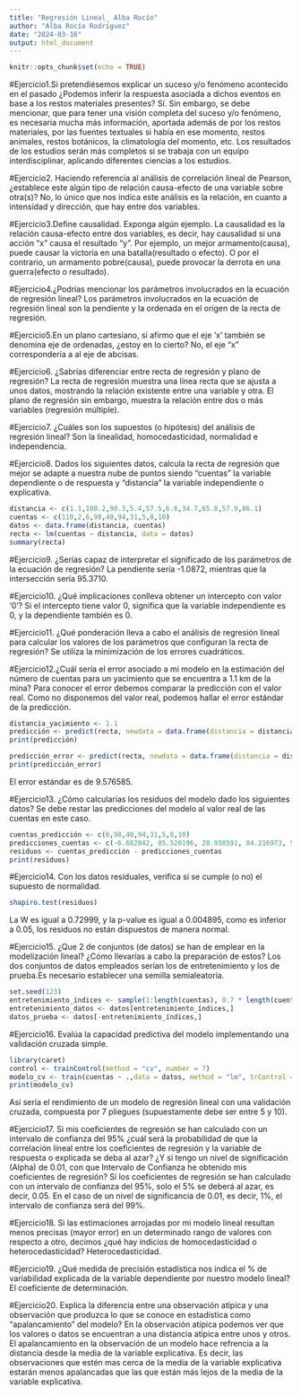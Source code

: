 ---
title: "Regresión Lineal_ Alba Rocío"
author: "Alba Rocío Rodríguez"
date: "2024-03-16"
output: html_document
---

```{r setup, include=FALSE}
knitr::opts_chunk$set(echo = TRUE)
```

#Ejercicio1.Si pretendiésemos explicar un suceso y/o fenómeno acontecido en el pasado ¿Podemos inferir la respuesta asociada a dichos eventos en base a los restos materiales presentes?
Sí. Sin embargo, se debe mencionar, que para tener una visión completa del suceso y/o fenómeno, es necesaria mucha más información, aportada además de por los restos materiales, por las fuentes textuales si había en ese momento, restos animales, restos botánicos, la climatología del momento, etc. Los resultados de los estudios serán más completos si se trabaja con un equipo interdisciplinar, aplicando diferentes ciencias a los estudios.

#Ejercicio2. Haciendo referencia al análisis de correlación lineal de Pearson, ¿establece este algún tipo de relación causa-efecto de una variable sobre otra(s)?
No, lo único que nos indica este análisis es la relación, en cuanto a intensidad y dirección, que hay entre dos variables.

#Ejercicio3.Define causalidad. Exponga algún ejemplo.
La causalidad es la relación causa-efecto entre dos variables, es decir, hay causalidad si una acción "x" causa el resultado "y". Por ejemplo, un mejor armamento(causa), puede causar la victoria en una batalla(resultado o efecto). O por el contrario, un armamento pobre(causa), puede provocar la derrota en una guerra(efecto o resultado).

#Ejercicio4.¿Podrías mencionar los parámetros involucrados en la ecuación de regresión lineal?
Los parámetros involucrados en la ecuación de regresión lineal son la pendiente y la ordenada en el origen de la recta de regresión.

#Ejercicio5.En un plano cartesiano, si afirmo que el eje ‘x’ también se denomina eje de ordenadas, ¿estoy en lo cierto?
No, el eje "x" correspondería a al eje de abcisas.

#Ejercicio6. ¿Sabrías diferenciar entre recta de regresión y plano de regresión?
La recta de regresión muestra una línea recta que se ajusta a unos datos, mostrando la relación existente entre una variable y otra. El plano de regresión sin embargo, muestra la relación entre dos o más variables (regresión múltiple).

#Ejercicio7. ¿Cuáles son los supuestos (o hipótesis) del análisis de regresión lineal?
Son la linealidad, homocedasticidad, normalidad e independencia.

#Ejercicio8. Dados los siguientes datos, calcula la recta de regresión que mejor se adapte a nuestra nube de puntos siendo “cuentas” la variable dependiente o de respuesta y “distancia” la variable independiente o explicativa.
```{r, echo=TRUE}
distancia <- c(1.1,100.2,90.3,5.4,57.5,6.6,34.7,65.8,57.9,86.1)
cuentas <- c(110,2,6,98,40,94,31,5,8,10)
datos <- data.frame(distancia, cuentas)
recta <- lm(cuentas ~ distancia, data = datos)
summary(recta)
```
#Ejercicio9. ¿Serías capaz de interpretar el significado de los parámetros de la ecuación de regresión?
La pendiente sería -1.0872, mientras que la intersección sería 95.3710.

#Ejercicio10. ¿Qué implicaciones conlleva obtener un intercepto con valor ‘0’?
Si el intercepto tiene valor 0, significa que la variable independiente es 0, y la dependiente también es 0.

#Ejercicio11. ¿Qué ponderación lleva a cabo el análisis de regresión lineal para calcular los valores de los parámetros que configuran la recta de regresión?
Se utiliza la minimización de los errores cuadráticos.

#Ejercicio12.¿Cuál sería el error asociado a mi modelo en la estimación del número de cuentas para un yacimiento que se encuentra a 1.1 km de la mina?
Para conocer el error debemos comparar la predicción con el valor real. Como no disponemos del valor real, podemos hallar el error estándar de la predicción.
```{r, echo=TRUE}
distancia_yacimiento <- 1.1
predicción <- predict(recta, newdata = data.frame(distancia = distancia_yacimiento))
print(predicción)

predicción_error <- predict(recta, newdata = data.frame(distancia = distancia_yacimiento), se.fit = TRUE)$se.fit
print(predicción_error)
```
El error estándar es de 9.576585.

#Ejercicio13. ¿Cómo calcularías los residuos del modelo dado los siguientes datos?
Se debe restar las predicciones del modelo al valor real de las cuentas en este caso. 
```{r, echo=TRUE}
cuentas_predicción <- c(6,98,40,94,31,5,8,10)
predicciones_cuentas <- c(-6.682842, 85.520196, 28.938591, 84.216973, 53.69983, 19.924631, 28.504183, -2.121561)
residuos <- cuentas_predicción - predicciones_cuentas
print(residuos)
```
#Ejercicio14. Con los datos residuales, verifica si se cumple (o no) el supuesto de normalidad.
```{r, echo=TRUE}
shapiro.test(residuos)
```
La W es igual a 0.72999, y la p-value es igual a 0.004895, como es inferior a 0.05, los residuos no están dispuestos de manera normal.

#Ejercicio15. ¿Que 2 de conjuntos (de datos) se han de emplear en la modelización lineal? ¿Cómo llevarías a cabo la preparación de estos?
Los dos conjuntos de datos empleados serían los de entretenimiento y los de prueba.Es necesario establecer una semilla semialeatoria.
```{r, echo=TRUE}
set.seed(123)
entretenimiento_índices <- sample(1:length(cuentas), 0.7 * length(cuentas))
entretenimiento_datos <- datos[entretenimiento_índices,]
datos_prueba <- datos[-entretenimiento_índices,] 
```

#Ejercicio16. Evalúa la capacidad predictiva del modelo implementando una validación cruzada simple.
```{r, echo=TRUE}
library(caret)
control <- trainControl(method = "cv", number = 7)
modelo_cv <- train(cuentas ~ .,data = datos, method = "lm", trControl = control)
print(modelo_cv)
```
Así sería el rendimiento de un modelo de regresión lineal con una validación cruzada, compuesta por 7 pliegues (supuestamente debe ser entre 5 y 10).

#Ejercicio17. Si mis coeficientes de regresión se han calculado con un intervalo de confianza del 95% ¿cuál será la probabilidad de que la correlación lineal entre los coeficientes de regresión y la variable de respuesta o explicada se deba al azar? ¿Y si tengo un nivel de significación (Alpha) de 0.01, con que Intervalo de Confianza he obtenido mis coeficientes de regresión?
Si los coeficientes de regresión se han calculado con un intervalo de confianza del 95%, solo el 5% se deberá al azar, es decir, 0.05. En el caso de un nivel de significancia de 0.01, es decir, 1%, el intervalo de confianza será del 99%.

#Ejercicio18. Si las estimaciones arrojadas por mi modelo lineal resultan menos precisas (mayor error) en un determinado rango de valores con respecto a otro, decimos ¿qué hay indicios de homocedasticidad o heterocedasticidad?
Heterocedasticidad.

#Ejercicio19. ¿Qué medida de precisión estadística nos indica el % de variabilidad explicada de la variable dependiente por nuestro modelo lineal?
El coeficiente de determinación. 

#Ejercicio20. Explica la diferencia entre una observación atípica y una observación que produzca lo que se conoce en estadística como “apalancamiento” del modelo?
En la observación atípica podemos ver que los valores o datos se encuentran a una distancia atìpica entre unos y otros. El apalancamiento en la observación de un modelo hace refrencia a la distancia desde la media de la variable explicativa. Es decir, las observaciones que estén mas cerca de la media de la variable explicativa estarán menos apalancadas que las que están más lejos de la media de la variable explicativa.

